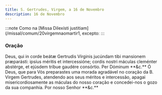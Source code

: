```yaml
---
title: S. Gertrudes, Virgem, a 16 de Novembro
description: 16 de Novembro
---
```


:::note
Como na [Missa Dilexísti justitiam](/missal/comum/20virgemnaomartir1, excepto:
:::

### Oração

<div class="grid grid-cols-2 gap-5">
  <span class="text-justify">
    Deus, qui in corde beátæ Gertrudis Vírginis jucúndam tibi mansionem
    præparásti: ipsíus méritis et intercessióne; cordis nostri máculas cleménter
    abstérge, et ejúsdem tríbue gaudére consórtio. Per Dóminum **&c.**
  </span>
  <span class="text-justify">
    Ó Deus, que para Vós preparastes uma morada agradável no coração da B.
    Virgem Gertrudes, atendendo aos seus méritos e intercessão, apagai
    misericordiosamente as máculas do nosso coração e concedei-nos o gozo da sua
    companhia. Por nosso Senhor **&c.**
  </span>
</div>
